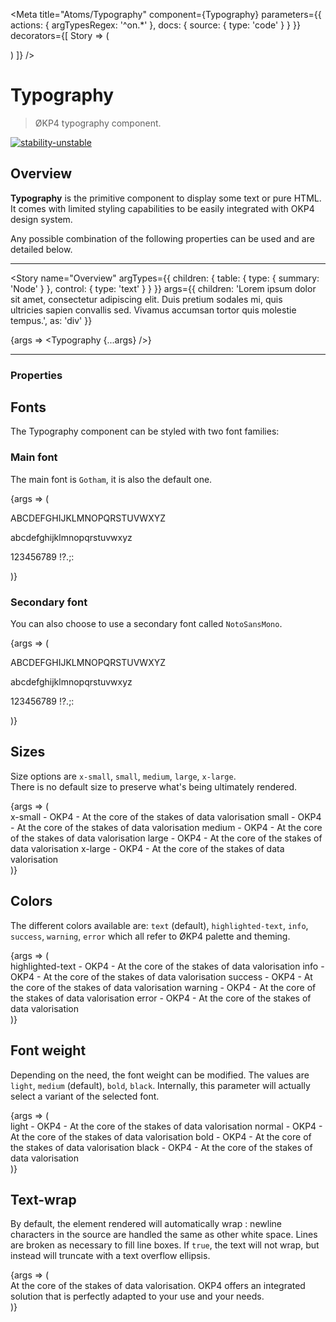 
<Meta
  title="Atoms/Typography"
  component={Typography}
  parameters={{
    actions: { argTypesRegex: '^on.*' },
    docs: {
      source: {
        type: 'code'
      }
    }
  }}
  decorators={[
    Story => (
      <ThemeProvider>
        <div className="component-story-main">
          <ThemeSwitcher />
          <Story />
        </div>
      </ThemeProvider>
    )
  ]}
/>

# Typography

> ØKP4 typography component.

[![stability-unstable](https://img.shields.io/badge/stability-unstable-yellow.svg)](https://github.com/emersion/stability-badges#unstable)

## Overview

**Typography** is the primitive component to display some text or pure HTML. It comes with limited styling capabilities to be easily integrated with OKP4 design system.

Any possible combination of the following properties can be used and are detailed below.

---

<Story
  name="Overview"
  argTypes={{
    children: {
      table: {
        type: { summary: 'Node' }
      },
      control: {
        type: 'text'
      }
    }
  }}
  args={{
    children:
      'Lorem ipsum dolor sit amet, consectetur adipiscing elit. Duis pretium sodales mi, quis\
      ultricies sapien convallis sed. Vivamus accumsan tortor quis molestie tempus.',
    as: 'div'
  }}
>
  {args => <Typography {...args} />}
</Story>

---

### Properties

<ArgsTable story="Overview" />

## Fonts

The Typography component can be styled with two font families:

### Main font

The main font is `Gotham`, it is also the default one.

<Canvas>
  <Story name="Main font">
    {args => (
      <Typography as="div" fontFamily="brand" fontSize="medium">
        <p>ABCDEFGHIJKLMNOPQRSTUVWXYZ</p>
        <p>abcdefghijklmnopqrstuvwxyz</p>
        <p>123456789 !?.;:</p>
      </Typography>
    )}
  </Story>
</Canvas>

### Secondary font

You can also choose to use a secondary font called `NotoSansMono`.

<Canvas>
  <Story name="Secondary font">
    {args => (
      <Typography as="div" fontFamily="secondary" fontSize="medium">
        <p>ABCDEFGHIJKLMNOPQRSTUVWXYZ</p>
        <p>abcdefghijklmnopqrstuvwxyz</p>
        <p>123456789 !?.;:</p>
      </Typography>
    )}
  </Story>
</Canvas>

## Sizes

Size options are `x-small`, `small`, `medium`, `large`, `x-large`.  
There is no default size to preserve what's being ultimately rendered.

<Canvas>
  <Story name="Sizes">
    {args => (
      <div>
        <Typography as="div" fontSize="x-small" fontFamily="brand">
          x-small - OKP4 - At the core of the stakes of data valorisation
        </Typography>
        <Typography as="div" fontSize="small" fontFamily="brand">
          small - OKP4 - At the core of the stakes of data valorisation
        </Typography>
        <Typography as="div" fontSize="medium" fontFamily="brand">
          medium - OKP4 - At the core of the stakes of data valorisation
        </Typography>
        <Typography as="div" fontSize="large" fontFamily="brand">
          large - OKP4 - At the core of the stakes of data valorisation
        </Typography>
        <Typography as="div" fontSize="x-large" fontFamily="brand">
          x-large - OKP4 - At the core of the stakes of data valorisation
        </Typography>
      </div>
    )}
  </Story>
</Canvas>

## Colors

The different colors available are: `text` (default), `highlighted-text`, `info`, `success`, `warning`, `error` which
all refer to ØKP4 palette and theming.

<Canvas>
  <Story name="Colors">
    {args => (
      <div>
        <Typography as="div" color="highlighted-text" fontFamily="brand" fontSize="medium">
          highlighted-text - OKP4 - At the core of the stakes of data valorisation
        </Typography>
        <Typography as="div" color="info" fontFamily="brand" fontSize="medium">
          info - OKP4 - At the core of the stakes of data valorisation
        </Typography>
        <Typography as="div" color="success" fontFamily="brand" fontSize="medium">
          success - OKP4 - At the core of the stakes of data valorisation
        </Typography>
        <Typography as="div" color="warning" fontFamily="brand" fontSize="medium">
          warning - OKP4 - At the core of the stakes of data valorisation
        </Typography>
        <Typography as="div" color="error" fontFamily="brand" fontSize="medium">
          error - OKP4 - At the core of the stakes of data valorisation
        </Typography>
      </div>
    )}
  </Story>
</Canvas>

## Font weight

Depending on the need, the font weight can be modified. The values are `light`, `medium` (default), `bold`, `black`.
Internally, this parameter will actually select a variant of the selected font.

<Canvas>
  <Story name="Font weight">
    {args => (
      <div>
        <Typography as="div" fontWeight="light" fontFamily="brand" fontSize="medium">
          light - OKP4 - At the core of the stakes of data valorisation
        </Typography>
        <Typography as="div" fontWeight="normal" fontFamily="brand" fontSize="medium">
          normal - OKP4 - At the core of the stakes of data valorisation
        </Typography>
        <Typography as="div" fontWeight="bold" fontFamily="brand" fontSize="medium">
          bold - OKP4 - At the core of the stakes of data valorisation
        </Typography>
        <Typography as="div" fontWeight="black" fontFamily="brand" fontSize="medium">
          black - OKP4 - At the core of the stakes of data valorisation
        </Typography>
      </div>
    )}
  </Story>
</Canvas>

## Text-wrap

By default, the element rendered will automatically wrap : newline characters in the source are handled the same as other white space. Lines are broken as necessary to fill line boxes.
If `true`, the text will not wrap, but instead will truncate with a text overflow ellipsis.

<Canvas>
  <Story name="Text wrap">
    {args => (
      <div>
        <Typography as="div" fontWeight="light" fontFamily="brand" fontSize="medium" noWrap={true}>
          At the core of the stakes of data valorisation. OKP4 offers an integrated solution that is
          perfectly adapted to your use and your needs.
        </Typography>
      </div>
    )}
  </Story>
</Canvas>
